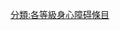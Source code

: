{{catmore1|[[Wikipedia:身心障碍专题|Wikipedia:身心障碍专题]]}}
{{Articles by Importance|topic=身心障碍|project=身心障碍|format=TOC}}
{{emptycat}}

[[分類:各等級身心障碍條目|分類:各等級身心障碍條目]]